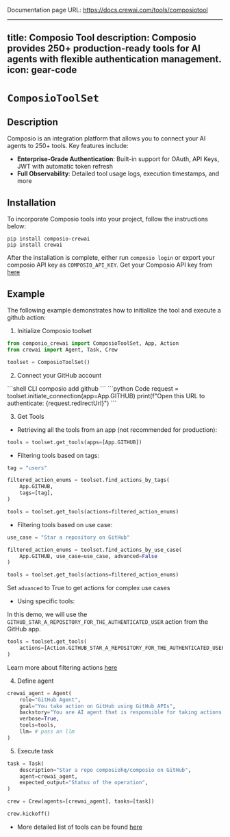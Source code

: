 Documentation page URL: https://docs.crewai.com/tools/composiotool

---
title: Composio Tool
description: Composio provides 250+ production-ready tools for AI agents with flexible authentication management.
icon: gear-code
---

# `ComposioToolSet`

## Description
Composio is an integration platform that allows you to connect your AI agents to 250+ tools. Key features include:

- **Enterprise-Grade Authentication**: Built-in support for OAuth, API Keys, JWT with automatic token refresh
- **Full Observability**: Detailed tool usage logs, execution timestamps, and more

## Installation

To incorporate Composio tools into your project, follow the instructions below:

```shell
pip install composio-crewai
pip install crewai
```

After the installation is complete, either run `composio login` or export your composio API key as `COMPOSIO_API_KEY`. Get your Composio API key from [here](https://app.composio.dev)

## Example

The following example demonstrates how to initialize the tool and execute a github action:

1. Initialize Composio toolset

```python Code
from composio_crewai import ComposioToolSet, App, Action
from crewai import Agent, Task, Crew

toolset = ComposioToolSet()
```

2. Connect your GitHub account
<CodeGroup>
```shell CLI
composio add github
```
```python Code
request = toolset.initiate_connection(app=App.GITHUB)
print(f"Open this URL to authenticate: {request.redirectUrl}")
```
</CodeGroup>

3. Get Tools

- Retrieving all the tools from an app (not recommended for production):
```python Code
tools = toolset.get_tools(apps=[App.GITHUB])
```

- Filtering tools based on tags:
```python Code
tag = "users"

filtered_action_enums = toolset.find_actions_by_tags(
    App.GITHUB,
    tags=[tag], 
)

tools = toolset.get_tools(actions=filtered_action_enums)
```

- Filtering tools based on use case:
```python Code
use_case = "Star a repository on GitHub"

filtered_action_enums = toolset.find_actions_by_use_case(
    App.GITHUB, use_case=use_case, advanced=False
)

tools = toolset.get_tools(actions=filtered_action_enums)
```
<Tip>Set `advanced` to True to get actions for complex use cases</Tip>

- Using specific tools:

In this demo, we will use the `GITHUB_STAR_A_REPOSITORY_FOR_THE_AUTHENTICATED_USER` action from the GitHub app.
```python Code
tools = toolset.get_tools(
    actions=[Action.GITHUB_STAR_A_REPOSITORY_FOR_THE_AUTHENTICATED_USER]
)
```
Learn more about filtering actions [here](https://docs.composio.dev/patterns/tools/use-tools/use-specific-actions)

4. Define agent

```python Code
crewai_agent = Agent(
    role="GitHub Agent",
    goal="You take action on GitHub using GitHub APIs",
    backstory="You are AI agent that is responsible for taking actions on GitHub on behalf of users using GitHub APIs",
    verbose=True,
    tools=tools,
    llm= # pass an llm
)
```

5. Execute task

```python Code
task = Task(
    description="Star a repo composiohq/composio on GitHub",
    agent=crewai_agent,
    expected_output="Status of the operation",
)

crew = Crew(agents=[crewai_agent], tasks=[task])

crew.kickoff()
```

* More detailed list of tools can be found [here](https://app.composio.dev)
